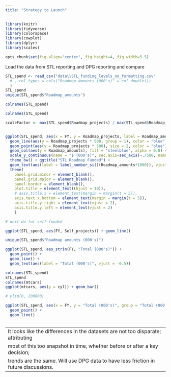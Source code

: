 ```yaml
---
title: "Strategy to Launch"
---
```


```r
library(knitr)
library(tidyverse)
library(colorspace)
library(cowplot)
library(dplyr)
library(scales)

opts_chunk$set(fig.align="center", fig.height=4, fig.width=5.5)
```

Load the data from STL reporting and DPG reporting and compare
```r
STL_spend <- read_csv("data\\STL_funding_levels_no_formatting.csv"
  # , col_types = cols("Roadmap amounts (000's)" = col_double())
  )
STL_spend
unique(STL_spend$"Roadmap_amounts")

colnames(STL_spend)
```

```r
colnames(STL_spend)

scaleFactor <- max(STL_spend$Roadmap_projects) / max(STL_spend$Roadmap_amounts)


ggplot(STL_spend, aes(x = FY, y = Roadmap_projects, label = Roadmap_amounts)) +
  geom_line(aes(y = Roadmap_projects * 500, group = 1), color = "blue", size = 1.7) +
  geom_point(aes(y = Roadmap_projects * 500), size = 2, color = "blue") +
  geom_col(aes(y = Roadmap_amounts), fill = "steelblue", alpha = 0.8) + 
  scale_y_continuous(name = "$ (000's)", sec.axis=sec_axis(~./500, name="# projects")) +
  theme_bw() + ggtitle("STL Roadmap Funded") + 
  geom_text(aes(label = label_number_si()(Roadmap_amounts*1000)), vjust = -0.5, color = "white") +
  theme(
    panel.grid.minor = element_blank(),
    panel.grid.major = element_blank(), 
    panel.border = element_blank(), 
    plot.title = element_text((hjust = 10)),
    # axis.title.x = element_text(margin = margin(t = 5)),
    axis.text.x.bottom = element_text(margin = margin(t = 5)),
    axis.title.y.right = element_text(vjust = 2),
    axis.title.y.left = element_text(vjust = 2)
    )

# next do for self-funded

```


```r

ggplot(STL_spend, aes(FY, Self_projects)) + geom_line()

```


```r
unique(STL_spend$"Roadmap amounts (000's)")

ggplot(STL_spend, aes_strin(FY, "Total (000's)")) +
  geom_point() +
  geom_line() +
  geom_text(aes(label = "Total (000's)", vjust = -0.5))

colnames(STL_spend)
STL_spend
colnames(mtcars)
ggplot(mtcars, aes(y = cyl)) + geom_bar()
```


```r
# ylim(0, 200000)

ggplot(STL_spend, aes(x = FY, y = "Total (000's)", group = "Total (000's)")) +
  geom_point() +
  geom_line()
```


```r
```
---
It looks like the differences in the datasets are not too disparate; attributing
most of this too snapshot in time, whether before or after a key decision; 
trends are the same.  Will use DPG data to have less friction in future discussions.
---